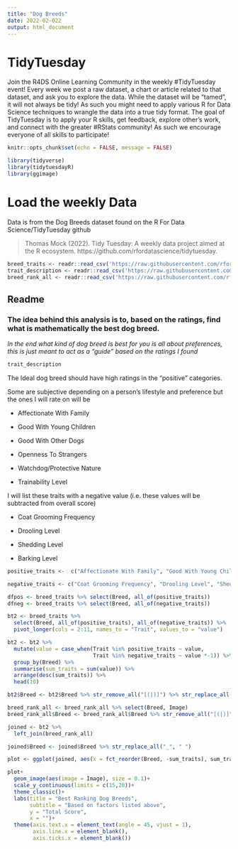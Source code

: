 ```yaml
---
title: "Dog Breeds"
date: 2022-02-022
output: html_document
---
```


# TidyTuesday

Join the R4DS Online Learning Community in the weekly #TidyTuesday event!
Every week we post a raw dataset, a chart or article related to that dataset, and ask you to explore the data.
While the dataset will be “tamed”, it will not always be tidy! As such you might need to apply various R for Data Science techniques to wrangle the data into a true tidy format.
The goal of TidyTuesday is to apply your R skills, get feedback, explore other’s work, and connect with the greater #RStats community!
As such we encourage everyone of all skills to participate!

```r

knitr::opts_chunk$set(echo = FALSE, message = FALSE)

library(tidyverse)
library(tidytuesdayR)
library(ggimage)
```

# Load the weekly Data

Data is from the Dog Breeds dataset found on the R For Data Science/TidyTuesday github

> Thomas Mock (2022). Tidy Tuesday: A weekly data project aimed at the R ecosystem. https://github.com/rfordatascience/tidytuesday.

```r

breed_traits <- readr::read_csv('https://raw.githubusercontent.com/rfordatascience/tidytuesday/master/data/2022/2022-02-01/breed_traits.csv')
trait_description <- readr::read_csv('https://raw.githubusercontent.com/rfordatascience/tidytuesday/master/data/2022/2022-02-01/trait_description.csv')
breed_rank_all <- readr::read_csv('https://raw.githubusercontent.com/rfordatascience/tidytuesday/master/data/2022/2022-02-01/breed_rank.csv')
```


## Readme

### The idea behind this analysis is to, based on the ratings, find what is mathematically the best dog breed.

*In the end what kind of dog breed is best for you is all about preferences, this is just meant to act as a "guide" based on the ratings I found*

```r
trait_description
```
The Ideal dog breed should have high ratings in the "positive" categories. 

Some are subjective depending on a person's lifestyle and preference but the ones I will rate on will be

* Affectionate With Family

* Good With Young Children

* Good With Other Dogs

* Openness To Strangers

* Watchdog/Protective Nature

* Trainability Level

I will list these traits with a negative value (i.e. these values will be subtracted from overall score)

* Coat Grooming Frequency

* Drooling Level

* Shedding Level

* Barking Level

```r
positive_traits <-  c("Affectionate With Family", "Good With Young Children", "Good With Other Dogs", "Openness To Strangers", "Watchdog/Protective Nature", "Trainability Level")

negative_traits <- c("Coat Grooming Frequency", "Drooling Level", "Shedding Level", "Barking Level")

dfpos <- breed_traits %>% select(Breed, all_of(positive_traits))
dfneg <- breed_traits %>% select(Breed, all_of(negative_traits))

bt2 <- breed_traits %>% 
  select(Breed, all_of(positive_traits), all_of(negative_traits)) %>% 
  pivot_longer(cols = 2:11, names_to = "Trait", values_to = "value")

bt2 <- bt2 %>% 
  mutate(value = case_when(Trait %in% positive_traits ~ value,
                           Trait %in% negative_traits ~ value *-1)) %>% 
  group_by(Breed) %>% 
  summarise(sum_traits = sum(value)) %>% 
  arrange(desc(sum_traits)) %>% 
  head(10)

bt2$Breed <- bt2$Breed %>% str_remove_all("[(|)]") %>% str_replace_all("\\s", "_")

breed_rank_all <- breed_rank_all %>% select(Breed, Image)
breed_rank_all$Breed <- breed_rank_all$Breed %>% str_remove_all("[(|)]") %>% str_replace_all("\\s", "_")

joined <- bt2 %>% 
  left_join(breed_rank_all)

joined$Breed <- joined$Breed %>% str_replace_all("_", " ")
```


```r
plot <- ggplot(joined, aes(x = fct_reorder(Breed, -sum_traits), sum_traits))

plot+
  geom_image(aes(image = Image), size = 0.1)+
  scale_y_continuous(limits = c(15,20))+
  theme_classic()+
  labs(title = "Best Ranking Dog Breeds",
       subtitle = "Based on factors listed above",
       y = "Total Score",
       x = "")+
  theme(axis.text.x = element_text(angle = 45, vjust = 1),
        axis.line.x = element_blank(),
        axis.ticks.x = element_blank())
```

